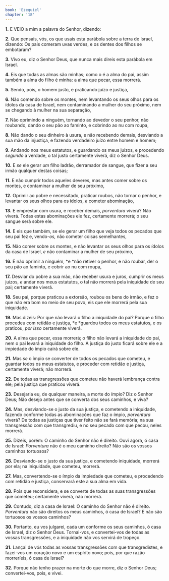 ```yaml
---
book: 'Ezequiel'
chapter: '18'
---
```


**1.** E VEIO a mim a palavra do Senhor, dizendo:

**2.** Que pensais, vós, os que usais esta parábola sobre a terra de Israel, dizendo: Os pais comeram uvas verdes, e os dentes dos filhos se embotaram?

**3.** Vivo eu, diz o Senhor Deus, que nunca mais direis esta parábola em Israel.

**4.** Eis que todas as almas são minhas; como o é a alma do pai, assim também a alma do filho é minha: a alma que pecar, essa morrerá.

**5.** Sendo, pois, o homem justo, e praticando juízo e justiça,

**6.** Não comendo sobre os montes, nem levantando os seus olhos para os ídolos da casa de Israel, nem contaminando a mulher do seu próximo, nem se chegando à mulher na sua separação,

**7.** Não oprimindo a ninguém, tornando ao devedor o seu penhor, não roubando, dando o seu pão ao faminto, e cobrindo ao nu com roupa,

**8.** Não dando o seu dinheiro à usura, e não recebendo demais, desviando a sua mão da injustiça, e fazendo verdadeiro juízo entre homem e homem;

**9.** Andando nos meus estatutos, e guardando os meus juízos, e procedendo *segundo* a verdade, o tal justo certamente viverá, diz o Senhor Deus.

**10.** E *se* ele gerar *um* filho ladrão, derramador de sangue, que fizer a seu irmão qualquer destas coisas;

**11.** E não cumprir todos aqueles deveres, mas antes comer sobre os montes, e contaminar a mulher de seu próximo,

**12.** Oprimir ao pobre e necessitado, praticar roubos, não tornar o penhor, e levantar os seus olhos para os ídolos, *e* cometer abominação,

**13.** E emprestar com usura, e receber demais, *porventura* viverá? Não viverá. Todas estas abominações ele fez, certamente morrerá; o seu sangue será sobre ele.

**14.** E eis que também, se ele gerar um filho que veja todos os pecados que seu pai fez e, vendo-*os,* não cometer coisas semelhantes,

**15.** Não comer sobre os montes, e não levantar os seus olhos para os ídolos da casa de Israel, *e* não contaminar a mulher de seu próximo,

**16.** E não oprimir a ninguém, *e *não retiver o penhor, e não roubar, der o seu pão ao faminto, e cobrir ao nu com roupa,

**17.** Desviar do pobre a sua mão, não receber usura e juros, cumprir os meus juízos, *e* andar nos meus estatutos, o tal não morrerá pela iniquidade de seu pai; certamente viverá.

**18.** Seu pai, porque praticou a extorsão, roubou os bens do irmão, e fez o que não era bom no meio de seu povo, eis que ele morrerá pela sua iniquidade.

**19.** Mas dizeis: Por que não levará o filho a iniquidade do pai? Porque o filho procedeu com retidão e justiça, *e *guardou todos os meus estatutos, e os praticou, *por isso* certamente viverá.

**20.** A alma que pecar, essa morrerá; o filho não levará a iniquidade do pai, nem o pai levará a iniquidade do filho. A justiça do justo ficará sobre ele e a impiedade do ímpio cairá sobre ele.

**21.** Mas *se* o ímpio se converter de todos os pecados que cometeu, e guardar todos os meus estatutos, e proceder com retidão e justiça, certamente viverá; não morrerá.

**22.** De todas as transgressões que cometeu não haverá lembrança contra ele; pela justiça que praticou viverá.

**23.** Desejaria eu, de qualquer maneira, a morte do ímpio? Diz o Senhor Deus; Não desejo antes que se converta dos seus caminhos, e viva?

**24.** Mas, desviando-se o justo da sua justiça, e cometendo a iniquidade, fazendo conforme todas as abominações que faz o ímpio, *porventura* viverá? De todas as justiças que tiver feito não se fará memória; na sua transgressão com que transgrediu, e no seu pecado com que pecou, neles morrerá.

**25.** Dizeis, porém: O caminho do Senhor não é direito. Ouvi agora, ó casa de Israel: *Porventura* não é o meu caminho direito? Não são os vossos caminhos tortuosos?

**26.** Desviando-se o justo da sua justiça, e cometendo iniquidade, morrerá por ela; na iniquidade, que cometeu, morrerá.

**27.** Mas, convertendo-se o ímpio da impiedade que cometeu, e procedendo com retidão e justiça, conservará este a sua alma em vida.

**28.** Pois que reconsidera, e se converte de todas as suas transgressões que cometeu; certamente viverá, não morrerá.

**29.** Contudo, diz a casa de Israel: O caminho do Senhor não é direito. *Porventura* não são direitos os meus caminhos, ó casa de Israel? E não são tortuosos os vossos caminhos?

**30.** Portanto, eu vos julgarei, cada um conforme os seus caminhos, ó casa de Israel, diz o Senhor Deus. Tornai-vos, e convertei-vos de todas as vossas transgressões, e a iniquidade não vos servirá de tropeço.

**31.** Lançai de vós todas as vossas transgressões com que transgredistes, e fazei-vos um coração novo e um espírito novo; pois, por que razão morreríeis, ó casa de Israel?

**32.** Porque não tenho prazer na morte do que morre, diz o Senhor Deus; convertei-vos, pois, e vivei.